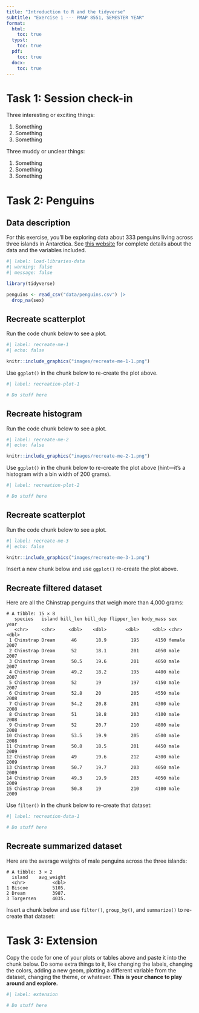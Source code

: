 ```yaml
---
title: "Introduction to R and the tidyverse"
subtitle: "Exercise 1 --- PMAP 8551, SEMESTER YEAR"
format:
  html:
    toc: true
  typst:
    toc: true
  pdf:
    toc: true
  docx:
    toc: true
---
```



# Task 1: Session check-in

Three interesting or exciting things:

1. Something
2. Something
3. Something

Three muddy or unclear things:

1. Something
2. Something
3. Something


# Task 2: Penguins

## Data description

For this exercise, you'll be exploring data about 333 penguins living across three islands in Antarctica. See [this website](https://allisonhorst.github.io/palmerpenguins/) for complete details about the data and the variables included.

```r
#| label: load-libraries-data
#| warning: false
#| message: false

library(tidyverse)

penguins <- read_csv("data/penguins.csv") |> 
  drop_na(sex)
```

## Recreate scatterplot

Run the code chunk below to see a plot.

```r
#| label: recreate-me-1
#| echo: false

knitr::include_graphics("images/recreate-me-1-1.png")
```

Use `ggplot()` in the chunk below to re-create the plot above.

```r
#| label: recreation-plot-1

# Do stuff here
```


## Recreate histogram

Run the code chunk below to see a plot.

```r
#| label: recreate-me-2
#| echo: false

knitr::include_graphics("images/recreate-me-2-1.png")
```

Use `ggplot()` in the chunk below to re-create the plot above (hint---it's a histogram with a bin width of 200 grams).

```r
#| label: recreation-plot-2

# Do stuff here
```


## Recreate scatterplot

Run the code chunk below to see a plot.

```r
#| label: recreate-me-3
#| echo: false

knitr::include_graphics("images/recreate-me-3-1.png")
```

Insert a new chunk below and use `ggplot()` re-create the plot above.



## Recreate filtered dataset

Here are all the Chinstrap penguins that weigh more than 4,000 grams:

```
# A tibble: 15 × 8
   species   island bill_len bill_dep flipper_len body_mass sex     year
   <chr>     <chr>     <dbl>    <dbl>       <dbl>     <dbl> <chr>  <dbl>
 1 Chinstrap Dream      46       18.9         195      4150 female  2007
 2 Chinstrap Dream      52       18.1         201      4050 male    2007
 3 Chinstrap Dream      50.5     19.6         201      4050 male    2007
 4 Chinstrap Dream      49.2     18.2         195      4400 male    2007
 5 Chinstrap Dream      52       19           197      4150 male    2007
 6 Chinstrap Dream      52.8     20           205      4550 male    2008
 7 Chinstrap Dream      54.2     20.8         201      4300 male    2008
 8 Chinstrap Dream      51       18.8         203      4100 male    2008
 9 Chinstrap Dream      52       20.7         210      4800 male    2008
10 Chinstrap Dream      53.5     19.9         205      4500 male    2008
11 Chinstrap Dream      50.8     18.5         201      4450 male    2009
12 Chinstrap Dream      49       19.6         212      4300 male    2009
13 Chinstrap Dream      50.7     19.7         203      4050 male    2009
14 Chinstrap Dream      49.3     19.9         203      4050 male    2009
15 Chinstrap Dream      50.8     19           210      4100 male    2009
```

Use `filter()` in the chunk below to re-create that dataset:

```r
#| label: recreation-data-1

# Do stuff here
```


## Recreate summarized dataset

Here are the average weights of male penguins across the three islands:

```
# A tibble: 3 × 2
  island    avg_weight
  <chr>          <dbl>
1 Biscoe         5105.
2 Dream          3987.
3 Torgersen      4035.
```

Insert a chunk below and use `filter()`, `group_by()`, and `summarize()` to re-create that dataset:


# Task 3: Extension

Copy the code for one of your plots or tables above and paste it into the chunk below. Do some extra things to it, like changing the labels, changing the colors, adding a new geom, plotting a different variable from the dataset, changing the theme, or whatever. **This is your chance to play around and explore.**

```r
#| label: extension

# Do stuff here
```
